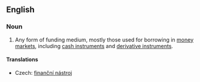 ==English==
{{wikipedia}}
===Noun===
{{en-noun}}

# {{finance}} Any form of funding medium, mostly those used for borrowing in [[money market]]s, including [[cash instrument]]s and [[derivative instrument]]s.

====Translations====
{{trans-top|instrument for borrowing}}
* Czech: [[finanční nástroj]] {{m}}
{{trans-mid}}
{{trans-bottom}}